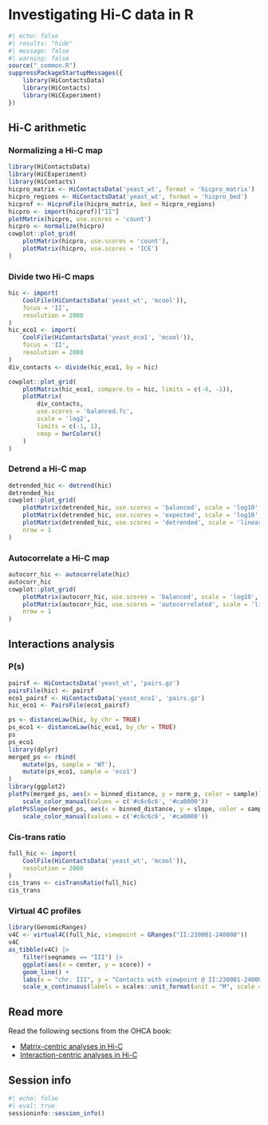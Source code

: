 # Investigating Hi-C data in R

```r
#| echo: false
#| results: "hide"
#| message: false
#| warning: false
source("_common.R")
suppressPackageStartupMessages({
    library(HiContactsData)
    library(HiContacts)
    library(HiCExperiment)
})
```

## Hi-C arithmetic

### Normalizing a Hi-C map 

```r
library(HiContactsData)
library(HiCExperiment)
library(HiContacts)
hicpro_matrix <- HiContactsData('yeast_wt', format = 'hicpro_matrix')
hicpro_regions <- HiContactsData('yeast_wt', format = 'hicpro_bed')
hicprof <- HicproFile(hicpro_matrix, bed = hicpro_regions)
hicpro <- import(hicprof)["II"]
plotMatrix(hicpro, use.scores = 'count')
hicpro <- normalize(hicpro)
cowplot::plot_grid(
    plotMatrix(hicpro, use.scores = 'count'), 
    plotMatrix(hicpro, use.scores = 'ICE')
)
```

### Divide two Hi-C maps

```r
hic <- import(
    CoolFile(HiContactsData('yeast_wt', 'mcool')), 
    focus = 'II', 
    resolution = 2000
)
hic_eco1 <- import(
    CoolFile(HiContactsData('yeast_eco1', 'mcool')), 
    focus = 'II', 
    resolution = 2000
)
div_contacts <- divide(hic_eco1, by = hic) 

cowplot::plot_grid(
    plotMatrix(hic_eco1, compare.to = hic, limits = c(-4, -1)), 
    plotMatrix(
        div_contacts, 
        use.scores = 'balanced.fc', 
        scale = 'log2', 
        limits = c(-1, 1),
        cmap = bwrColors()
    )
)
```

### Detrend a Hi-C map 

```r
detrended_hic <- detrend(hic)
detrended_hic
cowplot::plot_grid(
    plotMatrix(detrended_hic, use.scores = 'balanced', scale = 'log10', limits = c(-3.5, -1.2), caption = FALSE),
    plotMatrix(detrended_hic, use.scores = 'expected', scale = 'log10', limits = c(-3.5, -1.2), caption = FALSE),
    plotMatrix(detrended_hic, use.scores = 'detrended', scale = 'linear', limits = c(-1, 1), cmap = bwrColors(), caption = FALSE), 
    nrow = 1
)
```

### Autocorrelate a Hi-C map 

```r
autocorr_hic <- autocorrelate(hic)
autocorr_hic
cowplot::plot_grid(
    plotMatrix(autocorr_hic, use.scores = 'balanced', scale = 'log10', limits = c(-3.5, -1.2), caption = FALSE),
    plotMatrix(autocorr_hic, use.scores = 'autocorrelated', scale = 'linear', limits = c(-0.4, 0.4), cmap = bwrColors(), caption = FALSE), 
    nrow = 1
)

```

## Interactions analysis

### P(s)

```r
pairsf <- HiContactsData('yeast_wt', 'pairs.gz')
pairsFile(hic) <- pairsf
eco1_pairsf <- HiContactsData('yeast_eco1', 'pairs.gz')
hic_eco1 <- PairsFile(eco1_pairsf)
```

```r
ps <- distanceLaw(hic, by_chr = TRUE) 
ps_eco1 <- distanceLaw(hic_eco1, by_chr = TRUE) 
ps
ps_eco1
library(dplyr)
merged_ps <- rbind(
    mutate(ps, sample = 'WT'), 
    mutate(ps_eco1, sample = 'eco1')
)
library(ggplot2)
plotPs(merged_ps, aes(x = binned_distance, y = norm_p, color = sample)) + 
    scale_color_manual(values = c('#c6c6c6', '#ca0000'))
plotPsSlope(merged_ps, aes(x = binned_distance, y = slope, color = sample)) + 
    scale_color_manual(values = c('#c6c6c6', '#ca0000'))
```

### Cis-trans ratio

```r
full_hic <- import(
    CoolFile(HiContactsData('yeast_wt', 'mcool')), 
    resolution = 2000
)
cis_trans <- cisTransRatio(full_hic) 
cis_trans
```

### Virtual 4C profiles

```r
library(GenomicRanges)
v4C <- virtual4C(full_hic, viewpoint = GRanges("II:230001-240000"))
v4C
as_tibble(v4C) |> 
    filter(seqnames == "III") |> 
    ggplot(aes(x = center, y = score)) + 
    geom_line() + 
    labs(x = "chr. III", y = "Contacts with viewpoint @ II:230001-240000") +
    scale_x_continuous(labels = scales::unit_format(unit = "M", scale = 1e-06))
```

## Read more

Read the following sections from the OHCA book: 

- [Matrix-centric analyses in Hi-C](https://jserizay.com/OHCA/matrix-centric.html)
- [Interaction-centric analyses in Hi-C](https://jserizay.com/OHCA/interactions-centric.html)

## Session info 

```r
#| echo: false
#| eval: true
sessioninfo::session_info()
```
